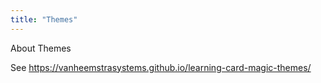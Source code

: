 ```yaml
---
title: "Themes"
---
```


About Themes

See <https://vanheemstrasystems.github.io/learning-card-magic-themes/>
